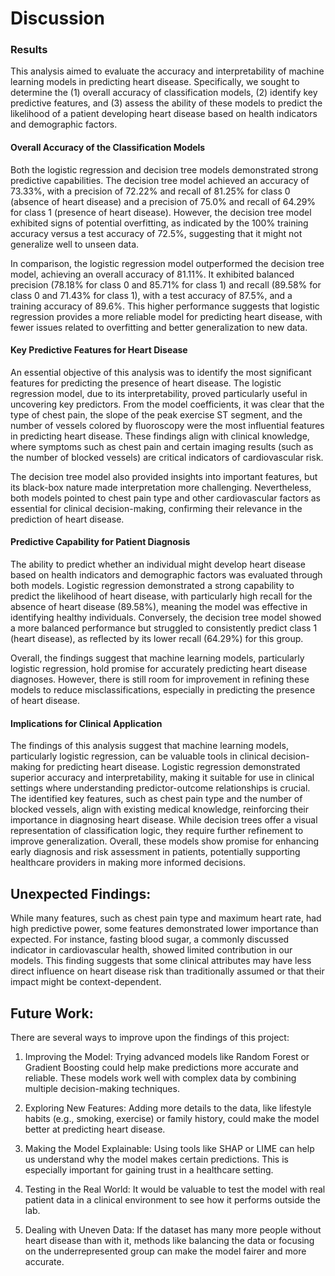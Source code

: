 # Discussion

### Results

This analysis aimed to evaluate the accuracy and interpretability of machine learning models in predicting heart disease. 
Specifically, we sought to determine the (1) overall accuracy of classification models, (2) identify key predictive features, 
and (3) assess the ability of these models to predict the likelihood of a patient developing heart disease based on health indicators 
and demographic factors.

#### Overall Accuracy of the Classification Models

Both the logistic regression and decision tree models demonstrated strong predictive capabilities. 
The decision tree model achieved an accuracy of 73.33%, with a precision of 72.22% and recall of 81.25% 
for class 0 (absence of heart disease) and a precision of 75.0% and recall of 64.29% for class 1 (presence of heart disease). 
However, the decision tree model exhibited signs of potential overfitting, as indicated by the 100% training accuracy versus 
a test accuracy of 72.5%, suggesting that it might not generalize well to unseen data.

In comparison, the logistic regression model outperformed the decision tree model, achieving an overall accuracy of 81.11%. 
It exhibited balanced precision (78.18% for class 0 and 85.71% for class 1) and recall (89.58% for class 0 and 71.43% for class 1), 
with a test accuracy of 87.5%, and a training accuracy of 89.6%. This higher performance suggests that logistic regression provides 
a more reliable model for predicting heart disease, with fewer issues related to overfitting and better generalization to new data.

#### Key Predictive Features for Heart Disease

An essential objective of this analysis was to identify the most significant features for predicting the presence of heart disease. 
The logistic regression model, due to its interpretability, proved particularly useful in uncovering key predictors. 
From the model coefficients, it was clear that the type of chest pain, the slope of the peak exercise ST segment, 
and the number of vessels colored by fluoroscopy were the most influential features in predicting heart disease. 
These findings align with clinical knowledge, where symptoms such as chest pain and certain imaging results 
(such as the number of blocked vessels) are critical indicators of cardiovascular risk.

The decision tree model also provided insights into important features, but its black-box nature made interpretation more challenging. 
Nevertheless, both models pointed to chest pain type and other cardiovascular factors as essential for clinical decision-making, 
confirming their relevance in the prediction of heart disease.

#### Predictive Capability for Patient Diagnosis

The ability to predict whether an individual might develop heart disease based on health indicators and demographic factors was 
evaluated through both models. Logistic regression demonstrated a strong capability to predict the likelihood of heart disease, 
with particularly high recall for the absence of heart disease (89.58%), meaning the model was effective in identifying healthy 
individuals. Conversely, the decision tree model showed a more balanced performance but struggled to consistently predict class 1 
(heart disease), as reflected by its lower recall (64.29%) for this group.

Overall, the findings suggest that machine learning models, particularly logistic regression, hold promise for accurately 
predicting heart disease diagnoses. However, there is still room for improvement in refining these models to reduce misclassifications, 
especially in predicting the presence of heart disease.

#### Implications for Clinical Application

The findings of this analysis suggest that machine learning models, particularly logistic regression, 
can be valuable tools in clinical decision-making for predicting heart disease. 
Logistic regression demonstrated superior accuracy and interpretability, 
making it suitable for use in clinical settings where understanding predictor-outcome relationships is crucial. 
The identified key features, such as chest pain type and the number of blocked vessels, align with existing medical knowledge, 
reinforcing their importance in diagnosing heart disease. While decision trees offer a visual representation of classification logic, 
they require further refinement to improve generalization. Overall, these models show promise for enhancing early diagnosis and 
risk assessment in patients, potentially supporting healthcare providers in making more informed decisions.



## Unexpected Findings: 

While many features, such as chest pain type and maximum heart rate, had high predictive power, 
some features demonstrated lower importance than expected. For instance, fasting blood sugar, 
a commonly discussed indicator in cardiovascular health, showed limited contribution in our models. 
This finding suggests that some clinical attributes may have less direct influence on heart disease risk than 
traditionally assumed or that their impact might be context-dependent.


## Future Work: 

There are several ways to improve upon the findings of this project:

1. Improving the Model: Trying advanced models like Random Forest or Gradient Boosting could help make predictions more accurate and reliable. These models work well with complex data by combining multiple decision-making techniques.

2. Exploring New Features: Adding more details to the data, like lifestyle habits (e.g., smoking, exercise) or family history, could make the model better at predicting heart disease.

3. Making the Model Explainable: Using tools like SHAP or LIME can help us understand why the model makes certain predictions. This is especially important for gaining trust in a healthcare setting.

4. Testing in the Real World: It would be valuable to test the model with real patient data in a clinical environment to see how it performs outside the lab.

5. Dealing with Uneven Data: If the dataset has many more people without heart disease than with it, methods like balancing the data or focusing on the underrepresented group can make the model fairer and more accurate.
